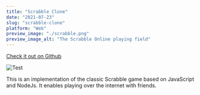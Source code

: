 ```yaml
---
title: "Scrabble Clone"
date: "2021-07-23"
slug: "scrabble-clone"
platform: "Web"
preview_image: "./scrabble.png"
preview_image_alt: "The Scrabble Online playing field"
---
```

[Check it out on Github](https://github.com/xZylote/Scrabble)


<MDXImage>![Test](./scrabble.png)</MDXImage>

This is an implementation of the classic Scrabble game based on JavaScript and NodeJs. It enables playing over the internet with friends. 